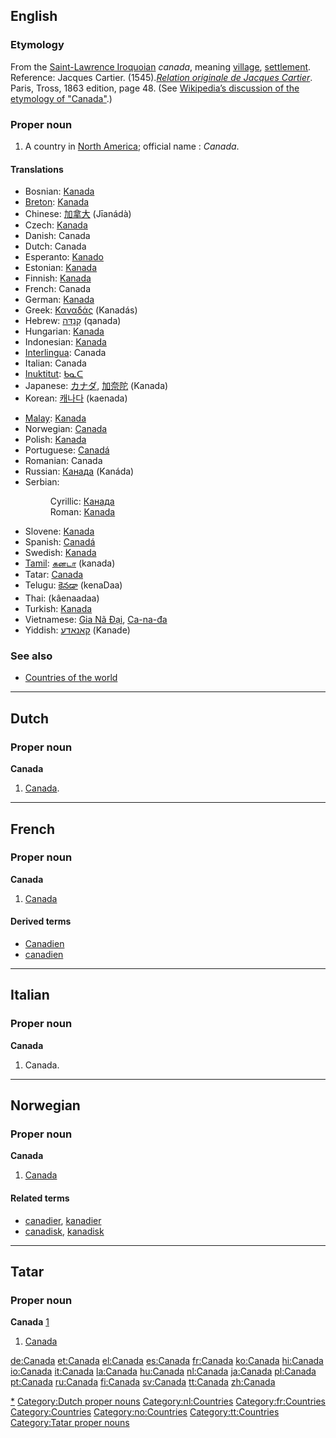 {{see|Canadá}}

==English==
{{wikipedia}}

===Etymology===
From the [[Laurentian|Saint-Lawrence Iroquoian]] ''canada'', meaning [[village]], [[settlement]]. Reference: Jacques Cartier. (1545).''[http://www.gutenberg.org/files/12356/12356-h/12356-h.htm Relation originale de Jacques Cartier]''. Paris, Tross, 1863 edition, page 48.  (See [[w:Canada's name|Wikipedia’s discussion of the etymology of "Canada"]].)

===Proper noun===
{{en-proper noun}}

# A country in [[North America]]; official name : ''Canada''.

====Translations====
{{top}}
*Bosnian: [[Kanada#Bosnian|Kanada]] {{f}}
*[[Breton]]: [[Kanada]]
*Chinese: [[加拿大]] (Jīanádà)
*Czech: [[Kanada]] {{f}}
*Danish: Canada
*Dutch: Canada
*Esperanto: [[Kanado]]
*Estonian: [[Kanada]]
*Finnish: [[Kanada]]
*French: Canada {{m}}
*German: [[Kanada]]
*Greek: [[Καναδάς]] (Kanadás)
*Hebrew: [[קנדה|קָנָדָּה]] (qanada)
*Hungarian: [[Kanada]]
*Indonesian: [[Kanada]]
*[[Interlingua]]: Canada
*Italian: Canada {{m}}
*[[Inuktitut]]: [[ᑲᓇᑕ]]
*Japanese: [[カナダ]], [[加奈陀]] (Kanada)
*Korean: [[캐나다]] (kaenada)
{{mid}}
*[[Malay]]: [[Kanada]]
*Norwegian: [[#Norwegian|Canada]]
*Polish: [[Kanada]] {{f}}
*Portuguese: [[Canadá]] {{m}}
*Romanian: Canada {{f}}
*Russian: [[Канада]] (Kanáda) {{f}}
*Serbian:
*:Cyrillic: [[Канада#Serbian|Канада]] {{f}}
*:Roman: [[Kanada]] {{f}}
*Slovene: [[Kanada]] {{f}}
*Spanish: [[Canadá]] {{m}}
*Swedish: [[Kanada]]
*[[Tamil]]: [[கனடா]] (kanada)
*Tatar: [[Canada#Tatar|Canada]]
*Telugu: [[కెనడా]] (kenaDaa)
*Thai: {{THchar|[[แคนาดา]]}} (kâenaadaa)
*Turkish: [[Kanada]]
*Vietnamese: [[Gia Nã Đại]], [[Ca-na-đa]]
*Yiddish: [[קאַנאַדע]] (Kanade)
{{bottom}}

===See also===
*[[Countries of the world]]

[[Category:Canada|*]]

----

==Dutch==

===Proper noun===
'''Canada''' {{n}}
# [[#English|Canada]].

[[Category:Dutch proper nouns]]
[[Category:nl:Countries]]

----

==French==

===Proper noun===
'''Canada''' {{f}}
# [[#English|Canada]]

====Derived terms====
*[[Canadien]]
*[[canadien]]
[[Category:fr:Countries]]

----

==Italian==

===Proper noun===
'''Canada''' {{m}}
# Canada.

----

==Norwegian==

===Proper noun===
'''Canada'''
#[[#English|Canada]]

====Related terms====
*[[canadier]], [[kanadier]]
*[[canadisk]], [[kanadisk]]

----

==Tatar==
===Proper noun===
'''Canada''' [http://www.azatliq.org/news/international/tb/archives/2005/07/06.asp]
#[[Canada#English|Canada]]

[[Category:Countries]]
[[Category:no:Countries]]

[[Category:tt:Countries]]
[[Category:Tatar proper nouns]]

[[de:Canada]]
[[et:Canada]]
[[el:Canada]]
[[es:Canada]]
[[fr:Canada]]
[[ko:Canada]]
[[hi:Canada]]
[[io:Canada]]
[[it:Canada]]
[[la:Canada]]
[[hu:Canada]]
[[nl:Canada]]
[[ja:Canada]]
[[pl:Canada]]
[[pt:Canada]]
[[ru:Canada]]
[[fi:Canada]]
[[sv:Canada]]
[[tt:Canada]]
[[zh:Canada]]